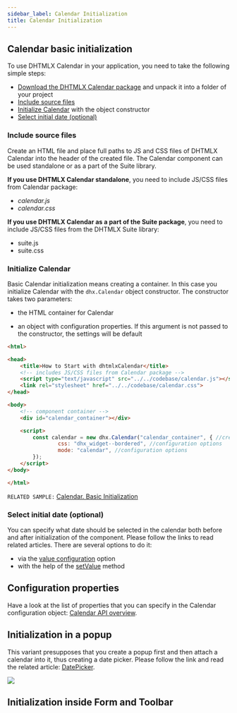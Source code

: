 ```yaml
---
sidebar_label: Calendar Initialization
title: Calendar Initialization
---
```

## Calendar basic initialization 

To use DHTMLX Calendar in your application, you need to take the following simple steps:

- [Download the DHTMLX Calendar package](https://dhtmlx.com/docs/products/dhtmlxCalendar/download.shtml) and unpack it into a folder of your project
- [Include source files](#Include-source-files)
- [Initialize Calendar](#initialize-calendar) with the object constructor
- [Select initial date (optional)](#selectinitialdateoptional)

### Include source files

Create an HTML file and place full paths to JS and CSS files of DHTMLX Calendar into the header of the created file. The Calendar component can be used standalone or as a part of the Suite library.

**If you use DHTMLX Calendar standalone**, you need to include JS/CSS files from Calendar package:

- *calendar.js*
- *calendar.css*

**If you use DHTMLX Calendar as a part of the Suite package**, you need to include JS/CSS files from the DHTMLX Suite library:

- suite.js
- suite.css

### Initialize Calendar

Basic Calendar initialization means creating a container. In this case you initialize Calendar with the `dhx.Calendar` object constructor. The constructor takes two parameters: 

- the HTML container for Calendar

- an object with configuration properties. If this argument is not passed to the constructor, the settings will be default

~~~html
<html>

<head>
	<title>How to Start with dhtmlxCalendar</title>
	<!-- includes JS/CSS files from Calendar package -->
	<script type="text/javascript" src="../../codebase/calendar.js"></script>
	<link rel="stylesheet" href="../../codebase/calendar.css">
</head>

<body>
	<!-- component container -->
	<div id="calendar_container"></div>

	<script>
		const calendar = new dhx.Calendar("calendar_container", { //creating dhtmlxCalendar
		        css: "dhx_widget--bordered", //configuration options
	            mode: "calendar", //configuration options
		});
	</script>
</body>

</html>
~~~

`RELATED SAMPLE:` [Calendar. Basic Initialization](https://snippet.dhtmlx.com/xcw19e52)

### Select initial date (optional)

You can specify what date should be selected in the calendar both before and after initialization of the component.  Please follow the links to read related articles. There are several options to do it:

- via the [value configuration](configuring#initially-selected-date) option 
- with the help of the [setValue](operating_calendar) method

## Configuration properties

Have a look at the list of properties that you can specify in the Calendar configuration object: [Calendar API overview](calendar/api/api_overview.md#properties).

## Initialization in a popup
This variant presupposes that you create a popup first and then attach a calendar into it, thus creating a date picker. Please follow the link and read the related article: [DatePicker](calendar/datepicker.md).

![](../assets/calendar/date_picker.png)

## Initialization inside Form and Toolbar

